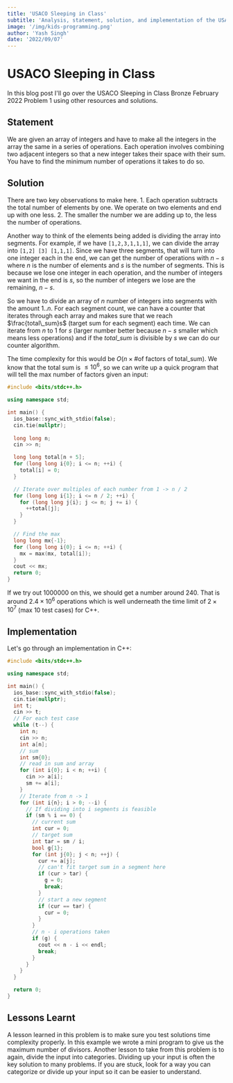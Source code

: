 ```yaml
---
title: 'USACO Sleeping in Class'
subtitle: 'Analysis, statement, solution, and implementation of the USACO February 2022 Bronze Problem 1, Sleeping in Class.'
image: '/img/kids-programming.png'
author: 'Yash Singh'
date: '2022/09/07'
---
```


# USACO Sleeping in Class

In this blog post I'll go over the USACO Sleeping in Class Bronze February 2022 Problem 1 using other resources and solutions.

## Statement

We are given an array of integers and have to make all the integers in the array the same in a series of operations. Each operation involves combining two adjacent integers so that a new integer takes their space with their sum. You have to find the minimum number of operations it takes to do so.

## Solution

There are two key observations to make here. 1. Each operation subtracts the total number of elements by one. We operate on two elements and end up with one less. 2. The smaller the number we are adding up to, the less the number of operations.

Another way to think of the elements being added is dividing the array into segments. For example, if we have `[1,2,3,1,1,1]`, we can divide the array into `[1,2] [3] [1,1,1]`. Since we have three segments, that will turn into one integer each in the end, we can get the number of operations with $n - s$ where $n$ is the number of elements and $s$ is the number of segments. This is because we lose one integer in each operation, and the number of integers we want in the end is $s$, so the number of integers we lose are the remaining, $n - s$.

So we have to divide an array of $n$ number of integers into segments with the amount $1..n$. For each segment count, we can have a counter that iterates through each array and makes sure that we reach $\frac{total\_sum}s$ (target sum for each segment) each time. We can iterate from $n$ to $1$ for $s$ (larger number better because $n - s$ smaller which means less operations) and if the $total\_sum$ is divisible by $s$ we can do our counter algorithm.

The time complexity for this would be $O(n\times\text{\# of factors of total\_sum})$. We know that the total sum is $\le10^6$, so we can write up a quick program that will  tell the max number of factors given an input:

```cpp
#include <bits/stdc++.h>

using namespace std;

int main() {
  ios_base::sync_with_stdio(false);
  cin.tie(nullptr);
  
  long long n;
  cin >> n;

  long long total[n + 5];
  for (long long i{0}; i <= n; ++i) {
    total[i] = 0;
  }

  // Iterate over multiples of each number from 1 -> n / 2
  for (long long i{1}; i <= n / 2; ++i) {
    for (long long j{i}; j <= n; j += i) {
      ++total[j];
    }
  }

  // Find the max
  long long mx{-1};
  for (long long i{0}; i <= n; ++i) {
    mx = max(mx, total[i]);
  }
  cout << mx;
  return 0;
}
```

If we try out $1000000$ on this, we should get a number around $240$. That is around $2.4\times10^6$ operations which is well underneath the time limit of $2\times10^7$ (max $10$ test cases) for C++.


## Implementation

Let's go through an implementation in C++:

```cpp
#include <bits/stdc++.h>

using namespace std;

int main() {
  ios_base::sync_with_stdio(false);
  cin.tie(nullptr);
  int t;
  cin >> t;
  // For each test case
  while (t--) {
    int n;
    cin >> n;
    int a[n];
    // sum
    int sm{0};
    // read in sum and array
    for (int i{0}; i < n; ++i) {
      cin >> a[i];
      sm += a[i];
    }
    // Iterate from n -> 1
    for (int i{n}; i > 0; --i) {
      // If dividing into i segments is feasible
      if (sm % i == 0) {
        // current sum
        int cur = 0;
        // target sum
        int tar = sm / i;
        bool g{1};
        for (int j{0}; j < n; ++j) {
          cur += a[j];
          // can't fit target sum in a segment here
          if (cur > tar) {
            g = 0;
            break;
          }
          // start a new segment
          if (cur == tar) {
            cur = 0;
          }
        }
        // n - i operations taken
        if (g) {
          cout << n - i << endl;
          break;
        }
      }
    }
  }

  return 0;
}
```

## Lessons Learnt

A lesson learned in this problem is to make sure you test solutions time complexity properly. In this example we wrote a mini program to give us the maximum number of divisors. Another lesson to take from this problem is to again, divide the input into categories. Dividing up your input is often the key solution to many problems. If you are stuck, look for a way you can categorize or divide up your input so it can be easier to understand.
